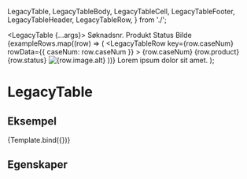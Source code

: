


  LegacyTable,
  LegacyTableBody,
  LegacyTableCell,
  LegacyTableFooter,
  LegacyTableHeader,
  LegacyTableRow,
} from './';

<Meta
  title='Avviklet/LegacyTable'
  component={LegacyTable}
/>

  <LegacyTable {...args}>
    <LegacyTableHeader>
      <LegacyTableRow>
        <LegacyTableCell>Søknadsnr.</LegacyTableCell>
        <LegacyTableCell>Produkt</LegacyTableCell>
        <LegacyTableCell>Status</LegacyTableCell>
        <LegacyTableCell>Bilde</LegacyTableCell>
      </LegacyTableRow>
    </LegacyTableHeader>
    <LegacyTableBody>
      {exampleRows.map((row) => (
        <LegacyTableRow
          key={row.caseNum}
          rowData={{ caseNum: row.caseNum }}
        >
          <LegacyTableCell>{row.caseNum}</LegacyTableCell>
          <LegacyTableCell>{row.product}</LegacyTableCell>
          <LegacyTableCell>{row.status}</LegacyTableCell>
          <LegacyTableCell>
            <img
              src={row.image.src}
              alt={row.image.alt}
              className={classes.img}
            />
          </LegacyTableCell>
        </LegacyTableRow>
      ))}
    </LegacyTableBody>
    <LegacyTableFooter>
      <LegacyTableRow>
        <LegacyTableCell colSpan={5}>
          Lorem ipsum dolor sit amet.
        </LegacyTableCell>
      </LegacyTableRow>
    </LegacyTableFooter>
  </LegacyTable>
);

# LegacyTable

<Information
  text='deprecated'
  description='**Denne komponenten er erstattet av [Table](/?path=/docs/komponenter-table--docs) komponent.**'
/>

## Eksempel

<Canvas>
  <Story name='Eksempel'>{Template.bind({})}</Story>
</Canvas>

## Egenskaper

<ArgTypes story='Eksempel' />

